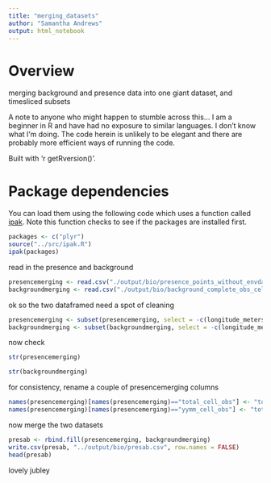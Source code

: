 ```yaml
---
title: "merging_datasets"
author: "Samantha Andrews"
output: html_notebook
---
```


# Overview
merging background and presence data into one giant dataset, and timesliced subsets


A note to anyone who might happen to stumble across this... I am a beginner in R and have had no exposure to similar languages. I don't know what I'm doing. The code herein is unlikely to be elegant and there are probably more efficient ways of running the code.

Built with 'r getRversion()'.

# Package dependencies
You can load them using the following code which uses a function called [ipak](https://gist.github.com/stevenworthington/3178163). 
Note this function checks to see if the packages are installed first.
```r
packages <- c("plyr") 
source("../src/ipak.R")
ipak(packages)
```

read in the presence and background
```r
presencemerging <- read.csv("./output/bio/presence_points_without_envdata_relooped_glbathy.csv", header = TRUE)
backgroundmerging <- read.csv("./output/bio/background_complete_obs_cels_globot.csv", header = TRUE)
```

ok so the two dataframed need a spot of cleaning

```r
presencemerging <- subset(presencemerging, select = -c(longitude_meters.1, latitude_meters.1, longitude_meters.2, latitude_meters.2))
backgroundmerging <- subset(backgroundmerging, select = -c(longitude_meters.1, latitude_meters.1, longitude_meters.2, latitude_meters.2, X, optional, optional.1))
```

now check
```r
str(presencemerging)
```

```r
str(backgroundmerging)
```

for consistency, rename a couple of presencemerging columns
```r
names(presencemerging)[names(presencemerging)=="total_cell_obs"] <- "total_cell_obs_xy"
names(presencemerging)[names(presencemerging)=="yymm_cell_obs"] <- "total_cell_obs_xyt"
```

now merge the two datasets
```r
presab <- rbind.fill(presencemerging, backgroundmerging)
write.csv(presab, "../output/bio/presab.csv", row.names = FALSE)
head(presab)
```

lovely jubley






